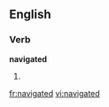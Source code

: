 ==English==

===Verb===
'''navigated'''

# {{past of|[[navigate]]}}

{{anagrams:en/aadegintv}}
[[fr:navigated]]
[[vi:navigated]]
